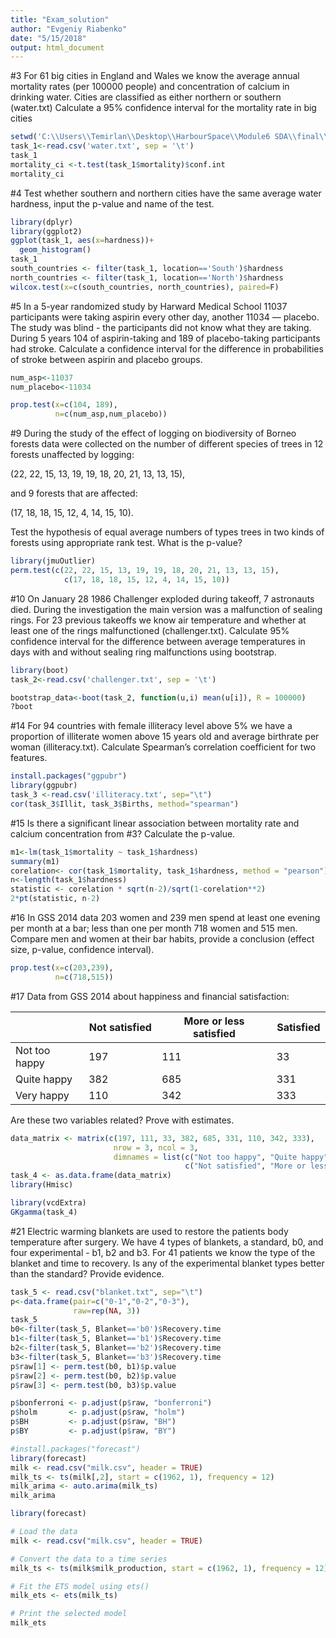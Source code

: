 ```yaml
---
title: "Exam_solution"
author: "Evgeniy Riabenko"
date: "5/15/2018"
output: html_document
---
```


#3
For 61 big cities in England and Wales we know the average annual mortality rates (per 100000 people) and concentration of calcium in drinking water. Cities are classified as either northern or southern (water.txt)
Calculate a 95% confidence interval for the mortality rate in big cities
```r
setwd('C:\\Users\\Temirlan\\Desktop\\HarbourSpace\\Module6 SDA\\final\\exam')
task_1<-read.csv('water.txt', sep = '\t')
task_1
mortality_ci <-t.test(task_1$mortality)$conf.int
mortality_ci
```

#4 
Test whether southern and northern cities have the same average water hardness, input the p-value and name of the test.
```r
library(dplyr)
library(ggplot2)
ggplot(task_1, aes(x=hardness))+
  geom_histogram()
task_1
south_countries <- filter(task_1, location=='South')$hardness
north_countries <- filter(task_1, location=='North')$hardness
wilcox.test(x=c(south_countries, north_countries), paired=F)
```

#5
In a 5-year randomized study by Harward Medical School 11037 participants were taking aspirin every other day, another 11034 — placebo. The study was blind - the participants did not know what they are taking. 
During 5 years 104 of aspirin-taking and 189 of placebo-taking participants had stroke. 
Calculate a confidence interval for the difference in probabilities of stroke between aspirin and placebo groups.
```r
num_asp<-11037
num_placebo<-11034

prop.test(x=c(104, 189),
          n=c(num_asp,num_placebo))
```

#9
During the study of the effect of logging on biodiversity of Borneo forests data were collected on the number of different species of trees in 12 forests unaffected by logging:

(22, 22, 15, 13, 19, 19, 18, 20, 21, 13, 13, 15),

and 9 forests that are affected:

(17, 18, 18, 15, 12, 4, 14, 15, 10).

Test the hypothesis of equal average numbers of types trees in two kinds of forests using appropriate rank test. What is the p-value?
```r
library(jmuOutlier)
perm.test(c(22, 22, 15, 13, 19, 19, 18, 20, 21, 13, 13, 15),
            c(17, 18, 18, 15, 12, 4, 14, 15, 10))


```

#10
On January 28 1986 Challenger exploded during takeoff, 7 astronauts died. During the investigation the main version was a malfunction of sealing rings. For 23 previous takeoffs we know air temperature and whether at least one of the rings malfunctioned (challenger.txt).
Calculate 95% confidence interval for the difference between average temperatures in days with and without sealing ring malfunctions using bootstrap.
```r
library(boot)
task_2<-read.csv('challenger.txt', sep = '\t')

bootstrap_data<-boot(task_2, function(u,i) mean(u[i]), R = 100000)
?boot
```

#14
For 94 countries with female illiteracy level above 5% we have a proportion of illiterate women above 15 years old and average birthrate per woman (illiteracy.txt).
Calculate Spearman's correlation coefficient for two features.
```r
install.packages("ggpubr")
library(ggpubr)
task_3 <-read.csv('illiteracy.txt', sep="\t")
cor(task_3$Illit, task_3$Births, method="spearman")
```

#15 
Is there a significant linear association between mortality rate and calcium concentration from #3? Calculate the p-value.
```r
m1<-lm(task_1$mortality ~ task_1$hardness)
summary(m1)
corelation<- cor(task_1$mortality, task_1$hardness, method = "pearson")
n<-length(task_1$hardness)
statistic <- corelation * sqrt(n-2)/sqrt(1-corelation**2)
2*pt(statistic, n-2)
```

#16
In GSS 2014 data 203 women and 239 men spend at least one evening per month at a bar; less than one per month 718 women and 515 men.
Compare men and women at their bar habits, provide a conclusion (effect size, p-value, confidence interval). 
```r
prop.test(x=c(203,239),
          n=c(718,515))
```

#17 
Data from GSS 2014 about happiness and financial satisfaction:

|               | Not satisfied | More or less satisfied | Satisfied |
|---------------|---------------|------------------------|-----------|
| Not too happy | 197	          | 111 	                 | 33        |
| Quite happy   | 382           | 685                    | 331       |
| Very happy    | 110	          | 342	                   | 333       |

Are these two variables related? Prove with estimates. 
```r
data_matrix <- matrix(c(197, 111, 33, 382, 685, 331, 110, 342, 333), 
                       nrow = 3, ncol = 3, 
                       dimnames = list(c("Not too happy", "Quite happy", "Very happy"), 
                                       c("Not satisfied", "More or less satisfied", "Satisfied")))
task_4 <- as.data.frame(data_matrix)
library(Hmisc)

library(vcdExtra)
GKgamma(task_4)
```

#21
Electric warming blankets are used to restore the patients body temperature after surgery. We have 4 types of blankets, a standard, b0, and four experimental - b1, b2 and b3. For 41 patients we know the type of the blanket and time to recovery. 
Is any of the experimental blanket types better than the standard? Provide evidence. 
```r
task_5 <- read.csv("blanket.txt", sep="\t")
p<-data.frame(pair=c("0-1","0-2","0-3"),
              raw=rep(NA, 3))
task_5
b0<-filter(task_5, Blanket=='b0')$Recovery.time
b1<-filter(task_5, Blanket=='b1')$Recovery.time
b2<-filter(task_5, Blanket=='b2')$Recovery.time
b3<-filter(task_5, Blanket=='b3')$Recovery.time
p$raw[1] <- perm.test(b0, b1)$p.value
p$raw[2] <- perm.test(b0, b2)$p.value
p$raw[3] <- perm.test(b0, b3)$p.value

p$bonferroni <- p.adjust(p$raw, "bonferroni")
p$holm       <- p.adjust(p$raw, "holm")
p$BH         <- p.adjust(p$raw, "BH")
p$BY         <- p.adjust(p$raw, "BY")

```
```r
#install.packages("forecast")
library(forecast)
milk <- read.csv("milk.csv", header = TRUE)
milk_ts <- ts(milk[,2], start = c(1962, 1), frequency = 12)
milk_arima <- auto.arima(milk_ts)
milk_arima


```


```r
library(forecast)

# Load the data
milk <- read.csv("milk.csv", header = TRUE)

# Convert the data to a time series
milk_ts <- ts(milk$milk_production, start = c(1962, 1), frequency = 12)

# Fit the ETS model using ets()
milk_ets <- ets(milk_ts)

# Print the selected model
milk_ets

```